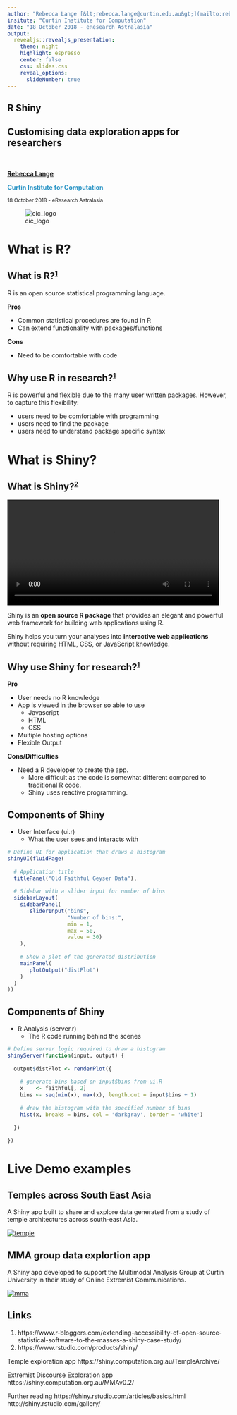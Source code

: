 ```yaml
---
author: "Rebecca Lange [&lt;rebecca.lange@curtin.edu.au&gt;](mailto:rebecca.lange@curtin.edu.au)" 
insitute: "Curtin Institute for Computation"
date: "18 October 2018 - eResearch Astralasia"
output:
  revealjs::revealjs_presentation:
    theme: night
    highlight: espresso
    center: false
    css: slides.css
    reveal_options:
      slideNumber: true
---
```


<section class="titleslide level1">
<h1>R Shiny</h1>
<h2>Customising data exploration apps for researchers</h2>
&nbsp;
&nbsp;
&nbsp;
&nbsp;
&nbsp;
&nbsp;


 [**Rebecca Lange**](mailto:rebecca.lange@curtin.edu.au)

<span style="color:#2e96c6">**Curtin Institute for Computation**</span>

<small>
18 October 2018 - eResearch Astralasia
</small>



![cic_logo](cic.png)

</section>
# What is R?

## What is R?^<small>[1](https://www.r-bloggers.com/extending-accessibility-of-open-source-statistical-software-to-the-masses-a-shiny-case-study/)</small>^

R is an open source statistical programming language.


**Pros**

- Common statistical procedures are found in R
- Can extend functionality with packages/functions

**Cons**

- Need to be comfortable with code



## Why use R in research?^<small>[1](https://www.r-bloggers.com/extending-accessibility-of-open-source-statistical-software-to-the-masses-a-shiny-case-study/)</small>^

R is powerful and flexible due to the many user written packages.
However, to capture this flexibility:

- users need to be comfortable with programming
- users need to find the package
- users need to understand package specific syntax


# What is Shiny?

## What is Shiny?^<small>[2](https://www.rstudio.com/products/shiny/)</small>^

<video width="480" controls loop autoplay>
  <source src="shiny_example.mp4" type="video/mp4">
</video>


Shiny is an **open source R package** that provides an elegant and powerful web framework for building web applications using R. 

Shiny helps you turn your analyses into **interactive web applications** without requiring HTML, CSS, or JavaScript knowledge.


## Why use Shiny for research?^<small>[1](https://www.r-bloggers.com/extending-accessibility-of-open-source-statistical-software-to-the-masses-a-shiny-case-study/)</small>^

**Pro**

- User needs no R knowledge
- App is viewed in the browser so able to use
    - Javascript
    - HTML
    - CSS
- Multiple hosting options
- Flexible Output

**Cons/Difficulties**

- Need a R developer to create the app.
    - More difficult as the code is somewhat different compared to traditional R code.
    - Shiny uses reactive programming.

## Components of Shiny

- User Interface (ui.r)
    - What the user sees and interacts with
    
```r
# Define UI for application that draws a histogram
shinyUI(fluidPage(
  
  # Application title
  titlePanel("Old Faithful Geyser Data"),
  
  # Sidebar with a slider input for number of bins 
  sidebarLayout(
    sidebarPanel(
       sliderInput("bins",
                   "Number of bins:",
                   min = 1,
                   max = 50,
                   value = 30)
    ),
    
    # Show a plot of the generated distribution
    mainPanel(
       plotOutput("distPlot")
    )
  )
))
```

## Components of Shiny

- R Analysis (server.r)
    - The R code running behind the scenes
    
```r
# Define server logic required to draw a histogram
shinyServer(function(input, output) {
   
  output$distPlot <- renderPlot({
    
    # generate bins based on input$bins from ui.R
    x    <- faithful[, 2] 
    bins <- seq(min(x), max(x), length.out = input$bins + 1)
    
    # draw the histogram with the specified number of bins
    hist(x, breaks = bins, col = 'darkgray', border = 'white')
    
  })
  
})

```


# Live Demo examples

## Temples across South East Asia

A Shiny app built to share and explore data generated from a study of temple architectures across south-east Asia.

[![temple](temple.jpg)](https://shiny.computation.org.au/TempleArchive/)

## MMA group data explortion app

A Shiny app developed to support the Multimodal Analysis Group at Curtin University in their study of Online Extremist Communications.

[![mma](mma.png)](https://shiny.computation.org.au/MMAv0.2/)

</section>

## Links

1. https://www.r-bloggers.com/extending-accessibility-of-open-source-statistical-software-to-the-masses-a-shiny-case-study/
2. https://www.rstudio.com/products/shiny/

Temple exploration app
https://shiny.computation.org.au/TempleArchive/

Extremist Discourse Exploration app
https://shiny.computation.org.au/MMAv0.2/

Further reading
https://shiny.rstudio.com/articles/basics.html
http://shiny.rstudio.com/gallery/
